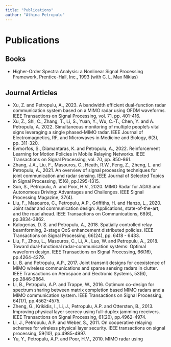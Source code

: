 ```yaml
---
title: "Publications"
author: "Athina Petropulu"
---
```


# Publications

## Books
- Higher-Order Spectra Analysis: a Nonlinear Signal Processing Framework, Prentice-Hall, Inc., 1993 (with C. L. Max Nikias)

## Journal Articles
- Xu, Z. and Petropulu, A., 2023. A bandwidth efficient dual-function radar communication system based on a MIMO radar using OFDM waveforms. IEEE Transactions on Signal Processing, vol. 71, pp. 401-416.
- Xu, Z., Shi, C.,  Zhang, T., Li, S., Yuan, Y., Wu, C.-T., Chen, Y. and A. Petropulu, A. 2022. Simultaneous monitoring of multiple people's vital signs leveraging a single phased-MIMO radar. IEEE Journal of Electromagnetics, RF, and Microwaves in Medicine and Biology, 6(3), pp. 311-320.
- Evmorfos, S., Diamantaras, K. and Petropulu, A., 2022. Reinforcement Learning for Motion Policies in Mobile Relaying Networks. IEEE Transactions on Signal Processing, vol. 70, pp. 850-861.
- Zhang, J.A., Liu, F., Masouros, C., Heath, R.W., Feng, Z., Zheng, L. and Petropulu, A., 2021. An overview of signal processing techniques for joint communication and radar sensing. IEEE Journal of Selected Topics in Signal Processing, 15(6), pp.1295-1315.
- Sun, S.,  Petropulu, A. and Poor, H.V., 2020.  MIMO Radar for ADAS and Autonomous Driving: Advantages and Challenges. IEEE Signal Processing Magazine, 37(4).
- Liu, F., Masouros, C., Petropulu, A.P., Griffiths, H. and Hanzo, L., 2020. Joint radar and communication design: Applications, state-of-the-art, and the road ahead. IEEE Transactions on Communications, 68(6), pp.3834-3862.
- Kalogerias, D. S.  and Petropulu, A., 2018. Spatially controlled relay beamforming, 2-stage QoS enhancement distributed policies. IEEE Transactions on Signal Processing, 66(24), pp. 6418 - 6433.
- Liu, F., Zhou, L., Masouros, C., Li, A., Luo, W. and Petropulu, A., 2018. Toward dual-functional radar-communication systems: Optimal waveform design. IEEE Transactions on Signal Processing, 66(16), pp.4264-4279.
- Li, B. and Petropulu, A.P., 2017. Joint transmit designs for coexistence of MIMO wireless communications and sparse sensing radars in clutter. IEEE Transactions on Aerospace and Electronic Systems, 53(6), pp.2846-2864.
- Li, B., Petropulu, A.P. and Trappe, W., 2016. Optimum co-design for spectrum sharing between matrix completion based MIMO radars and a MIMO communication system. IEEE Transactions on Signal Processing, 64(17), pp.4562-4575.
- Zheng, G., Krikidis, I., Li, J., Petropulu, A.P. and Ottersten, B., 2013. Improving physical layer secrecy using full-duplex jamming receivers. IEEE Transactions on Signal Processing, 61(20), pp.4962-4974.
- Li, J., Petropulu, A.P. and Weber, S., 2011. On cooperative relaying schemes for wireless physical layer security. IEEE transactions on signal processing, 59(10), pp.4985-4997.
- Yu, Y., Petropulu, A.P. and Poor, H.V., 2010. MIMO radar using
